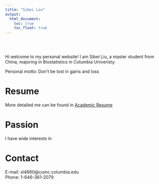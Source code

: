 ```yaml
---
title: "Sibei Liu"
output: 
  html_document:
    toc: true
    toc_float: true
---
```

\


\
Hi welcome to my personal website! I am Sibei Liu, a master student from China, majoring in Biostatistics in Columbia Univeristy. 

Personal motto: Don't be lost in gains and loss

# Resume 

More detailed me can be found in [Academic Resume](resume.html)

# Passion

I have wide interests in 

# Contact

E-mail: sl4660@cumc.columbia.edu  
Phone: 1-646-361-2079
